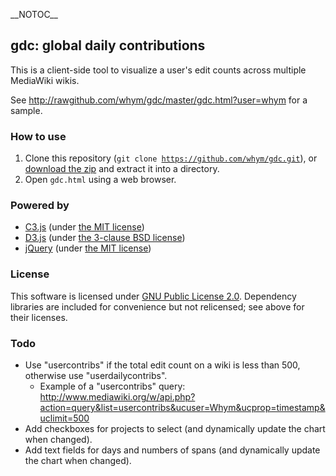 __NOTOC__
==gdc: global daily contributions==

This is a client-side tool to visualize a user's edit counts across multiple MediaWiki wikis.

See http://rawgithub.com/whym/gdc/master/gdc.html?user=whym for a sample.

===How to use===
# Clone this repository (<code>git clone https://github.com/whym/gdc.git</code>), or [https://github.com/whym/gdc/archive/master.zip download the zip] and extract it into a directory.
# Open <code>gdc.html</code> using a web browser.

===Powered by===

* [http://c3js.org C3.js] (under [https://github.com/masayuki0812/c3/blob/master/LICENSE the MIT license])
* [http://d3js.org D3.js] (under [https://github.com/mbostock/d3/blob/master/LICENSE the 3-clause BSD license])
* [https://jquery.com jQuery] (under [https://github.com/jquery/jquery/blob/master/MIT-LICENSE.txt the MIT license])

===License===

This software is licensed under [http://www.gnu.org/licenses/gpl-2.0.html GNU Public License 2.0].  Dependency libraries are included for convenience but not relicensed; see above for their licenses.

===Todo===

* Use "usercontribs" if the total edit count on a wiki is less than 500, otherwise use "userdailycontribs".
** Example of a "usercontribs" query: http://www.mediawiki.org/w/api.php?action=query&list=usercontribs&ucuser=Whym&ucprop=timestamp&uclimit=500
* Add checkboxes for projects to select (and dynamically update the chart when changed).
* Add text fields for days and numbers of spans (and dynamically update the chart when changed).

